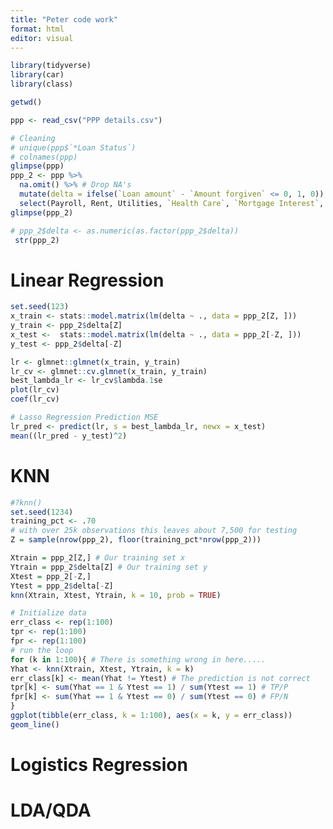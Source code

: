 ```yaml
---
title: "Peter code work"
format: html
editor: visual
---
```


```r
library(tidyverse)
library(car)
library(class)
```

```r
getwd()

ppp <- read_csv("PPP details.csv")
```

```r
# Cleaning
# unique(ppp$`*Loan Status`)
# colnames(ppp)
glimpse(ppp)
ppp_2 <- ppp %>%
  na.omit() %>% # Drop NA's
  mutate(delta = ifelse(`Loan amount` - `Amount forgiven` <= 0, 1, 0)) %>% #Coerce a categorical variable to help with prediction.
  select(Payroll, Rent, Utilities, `Health Care`, `Mortgage Interest`, `Debt Interest`, `Jobs reported`, delta, Borrower)
glimpse(ppp_2)

# ppp_2$delta <- as.numeric(as.factor(ppp_2$delta))
 str(ppp_2)
```

# Linear Regression

```r
set.seed(123)
x_train <- stats::model.matrix(lm(delta ~ ., data = ppp_2[Z, ]))
y_train <- ppp_2$delta[Z]
x_test <-  stats::model.matrix(lm(delta ~ ., data = ppp_2[-Z, ]))                  
y_test <- ppp_2$delta[-Z]

lr <- glmnet::glmnet(x_train, y_train) 
lr_cv <- glmnet::cv.glmnet(x_train, y_train)
best_lambda_lr <- lr_cv$lambda.1se
plot(lr_cv)
coef(lr_cv)

# Lasso Regression Prediction MSE
lr_pred <- predict(lr, s = best_lambda_lr, newx = x_test)
mean((lr_pred - y_test)^2)
```

# KNN

```r
#?knn()
set.seed(1234)
training_pct <- .70
# with over 25k observations this leaves about 7,500 for testing
Z = sample(nrow(ppp_2), floor(training_pct*nrow(ppp_2)))

Xtrain = ppp_2[Z,] # Our training set x
Ytrain = ppp_2$delta[Z] # Our training set y
Xtest = ppp_2[-Z,]
Ytest = ppp_2$delta[-Z]
knn(Xtrain, Xtest, Ytrain, k = 10, prob = TRUE)

# Initialize data
err_class <- rep(1:100)
tpr <- rep(1:100)
fpr <- rep(1:100)
# run the loop
for (k in 1:100){ # There is something wrong in here.....
Yhat <- knn(Xtrain, Xtest, Ytrain, k = k)
err_class[k] <- mean(Yhat != Ytest) # The prediction is not correct
tpr[k] <- sum(Yhat == 1 & Ytest == 1) / sum(Ytest == 1) # TP/P
fpr[k] <- sum(Yhat == 1 & Ytest == 0) / sum(Ytest == 0) # FP/N
}
ggplot(tibble(err_class, k = 1:100), aes(x = k, y = err_class))
geom_line()
```

# Logistics Regression

# LDA/QDA
